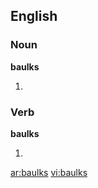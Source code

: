 ==English==

===Noun===
'''baulks'''

# {{British}} {{alternative plural of|[[baulk]]|[[balks]]}}

===Verb===
'''baulks'''

# {{British}} {{third-person singular of|[[baulk]]}} {{alternative spelling of|[[balks]]}}

[[ar:baulks]]
[[vi:baulks]]